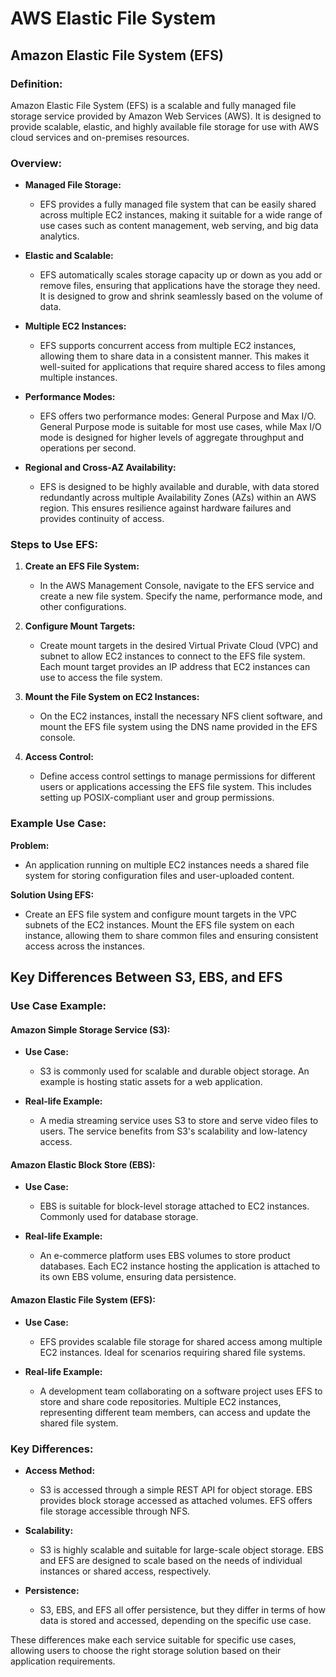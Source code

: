 # AWS  Elastic File System

## Amazon Elastic File System (EFS)

### Definition:

Amazon Elastic File System (EFS) is a scalable and fully managed file storage service provided by Amazon Web Services (AWS). It is designed to provide scalable, elastic, and highly available file storage for use with AWS cloud services and on-premises resources.

### Overview:

- **Managed File Storage:**
  - EFS provides a fully managed file system that can be easily shared across multiple EC2 instances, making it suitable for a wide range of use cases such as content management, web serving, and big data analytics.

- **Elastic and Scalable:**
  - EFS automatically scales storage capacity up or down as you add or remove files, ensuring that applications have the storage they need. It is designed to grow and shrink seamlessly based on the volume of data.

- **Multiple EC2 Instances:**
  - EFS supports concurrent access from multiple EC2 instances, allowing them to share data in a consistent manner. This makes it well-suited for applications that require shared access to files among multiple instances.

- **Performance Modes:**
  - EFS offers two performance modes: General Purpose and Max I/O. General Purpose mode is suitable for most use cases, while Max I/O mode is designed for higher levels of aggregate throughput and operations per second.

- **Regional and Cross-AZ Availability:**
  - EFS is designed to be highly available and durable, with data stored redundantly across multiple Availability Zones (AZs) within an AWS region. This ensures resilience against hardware failures and provides continuity of access.

### Steps to Use EFS:

1. **Create an EFS File System:**
   - In the AWS Management Console, navigate to the EFS service and create a new file system. Specify the name, performance mode, and other configurations.

2. **Configure Mount Targets:**
   - Create mount targets in the desired Virtual Private Cloud (VPC) and subnet to allow EC2 instances to connect to the EFS file system. Each mount target provides an IP address that EC2 instances can use to access the file system.

3. **Mount the File System on EC2 Instances:**
   - On the EC2 instances, install the necessary NFS client software, and mount the EFS file system using the DNS name provided in the EFS console.

4. **Access Control:**
   - Define access control settings to manage permissions for different users or applications accessing the EFS file system. This includes setting up POSIX-compliant user and group permissions.

### Example Use Case:

**Problem:**
- An application running on multiple EC2 instances needs a shared file system for storing configuration files and user-uploaded content.

**Solution Using EFS:**
- Create an EFS file system and configure mount targets in the VPC subnets of the EC2 instances. Mount the EFS file system on each instance, allowing them to share common files and ensuring consistent access across the instances.


## Key Differences Between S3, EBS, and EFS

### Use Case Example:

#### Amazon Simple Storage Service (S3):
- **Use Case:**
  - S3 is commonly used for scalable and durable object storage. An example is hosting static assets for a web application.

- **Real-life Example:**
  - A media streaming service uses S3 to store and serve video files to users. The service benefits from S3's scalability and low-latency access.

#### Amazon Elastic Block Store (EBS):
- **Use Case:**
  - EBS is suitable for block-level storage attached to EC2 instances. Commonly used for database storage.

- **Real-life Example:**
  - An e-commerce platform uses EBS volumes to store product databases. Each EC2 instance hosting the application is attached to its own EBS volume, ensuring data persistence.

#### Amazon Elastic File System (EFS):
- **Use Case:**
  - EFS provides scalable file storage for shared access among multiple EC2 instances. Ideal for scenarios requiring shared file systems.

- **Real-life Example:**
  - A development team collaborating on a software project uses EFS to store and share code repositories. Multiple EC2 instances, representing different team members, can access and update the shared file system.

### Key Differences:

- **Access Method:**
  - S3 is accessed through a simple REST API for object storage. EBS provides block storage accessed as attached volumes. EFS offers file storage accessible through NFS.

- **Scalability:**
  - S3 is highly scalable and suitable for large-scale object storage. EBS and EFS are designed to scale based on the needs of individual instances or shared access, respectively.

- **Persistence:**
  - S3, EBS, and EFS all offer persistence, but they differ in terms of how data is stored and accessed, depending on the specific use case.

These differences make each service suitable for specific use cases, allowing users to choose the right storage solution based on their application requirements.
